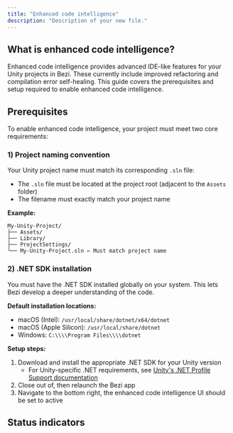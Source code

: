 ```yaml
---
title: "Enhanced code intelligence"
description: "Description of your new file."
---
```


## What is enhanced code intelligence?

Enhanced code intelligence provides advanced IDE-like features for your Unity projects in Bezi. These currently include improved refactoring and compilation error self-healing. This guide covers the prerequisites and setup required to enable enhanced code intelligence.

## Prerequisites

To enable enhanced code intelligence, your project must meet two core requirements:

### 1) Project naming convention

Your Unity project name must match its corresponding `.sln` file:

- The `.sln` file must be located at the project root (adjacent to the `Assets` folder)
- The filename must exactly match your project name

**Example:**

```
My-Unity-Project/
├── Assets/
├── Library/
├── ProjectSettings/
└── My-Unity-Project.sln ← Must match project name
```

### 2) .NET SDK installation

You must have the .NET SDK installed globally on your system. This lets Bezi develop a deeper understanding of the code.

**Default installation locations:**

- macOS (Intel): `/usr/local/share/dotnet/x64/dotnet`
- macOS (Apple Silicon): `/usr/local/share/dotnet`
- Windows: `C:\\\\Program Files\\\\dotnet`

**Setup steps:**

1. Download and install the appropriate .NET SDK for your Unity version
   - For Unity-specific .NET requirements, see [Unity's .NET Profile Support documentation](https://docs.unity3d.com/2022.3/Documentation/Manual/dotnetProfileSupport.html)
2. Close out of, then relaunch the Bezi app
3. Navigate to the bottom right, the enhanced code intelligence UI should be set to active

## Status indicators